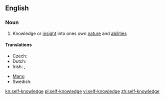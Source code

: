 ==English==
{{wikipedia}}

===Noun===
{{en-noun|sg=[[self]]-[[knowledge]]|-}}

# Knowledge or [[insight]] into ones own [[nature]] and [[ability|abilities]]

====Translations====
{{trans-top|knowledge or insight into ones own nature and abilities}}
* Czech: {{t-|cs|sebereflexe|f}}
* Dutch: {{t-|nl|zelfkennis|f}}
* Irish: {{t-|ga|féinaithne|f|xs=Irish}}, {{t-|ga|féinfhios|m|xs=Irish}}
{{trans-mid}}
* [[Manx]]: {{t-|gv|hene-enney|f|xs=Manx}}
* Swedish: {{t-|sv|självkännedom|c}}
{{trans-bottom}}

[[kn:self-knowledge]]
[[pl:self-knowledge]]
[[vi:self-knowledge]]
[[zh:self-knowledge]]